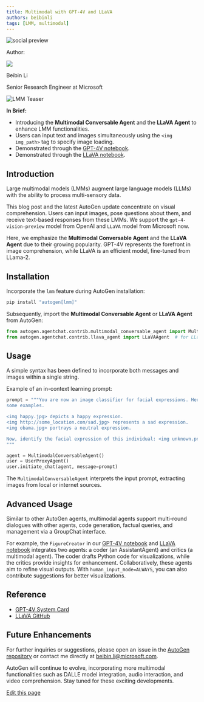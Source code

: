 ```yaml
---
title: Multimodal with GPT-4V and LLaVA
authors: beibinli
tags: [LMM, multimodal]
---
```


<div>
<img noZoom className="social-share-img"
  src="https://media.githubusercontent.com/media/ag2ai/ag2/refs/heads/main/website/static/img/cover.png"
  alt="social preview"
  style={{ position: 'absolute', left: '-9999px' }}
/>
</div>

<div class="blog-authors">
  <p class="authors">Author:</p>
  <CardGroup cols={2}>
    <Card href="https://github.com/beibinli">
        <div class="col card">
          <div class="img-placeholder">
            <img noZoom src="https://github.com/beibinli.png" />
          </div>
          <div>
            <p class="name">Beibin Li</p>
            <p>Senior Research Engineer at Microsoft</p>
          </div>
        </div>
    </Card>
  </CardGroup>
</div>

![LMM Teaser](img/teaser.png)

**In Brief:**
* Introducing the **Multimodal Conversable Agent** and the **LLaVA Agent** to enhance LMM functionalities.
* Users can input text and images simultaneously using the `<img img_path>` tag to specify image loading.
* Demonstrated through the [GPT-4V notebook](https://github.com/ag2ai/ag2/blob/main/notebook/agentchat_lmm_gpt-4v.ipynb).
* Demonstrated through the [LLaVA notebook](https://github.com/ag2ai/ag2/blob/main/notebook/agentchat_lmm_llava.ipynb).

## Introduction
Large multimodal models (LMMs) augment large language models (LLMs) with the ability to process multi-sensory data.

This blog post and the latest AutoGen update concentrate on visual comprehension. Users can input images, pose questions about them, and receive text-based responses from these LMMs.
We support the `gpt-4-vision-preview` model from OpenAI and `LLaVA` model from Microsoft now.

Here, we emphasize the **Multimodal Conversable Agent** and the **LLaVA Agent** due to their growing popularity.
GPT-4V represents the forefront in image comprehension, while LLaVA is an efficient model, fine-tuned from LLama-2.

## Installation
Incorporate the `lmm` feature during AutoGen installation:

```bash
pip install "autogen[lmm]"
```

Subsequently, import the **Multimodal Conversable Agent** or **LLaVA Agent** from AutoGen:

```python
from autogen.agentchat.contrib.multimodal_conversable_agent import MultimodalConversableAgent  # for GPT-4V
from autogen.agentchat.contrib.llava_agent import LLaVAAgent  # for LLaVA
```

## Usage

A simple syntax has been defined to incorporate both messages and images within a single string.

Example of an in-context learning prompt:

```python
prompt = """You are now an image classifier for facial expressions. Here are
some examples.

<img happy.jpg> depicts a happy expression.
<img http://some_location.com/sad.jpg> represents a sad expression.
<img obama.jpg> portrays a neutral expression.

Now, identify the facial expression of this individual: <img unknown.png>
"""

agent = MultimodalConversableAgent()
user = UserProxyAgent()
user.initiate_chat(agent, message=prompt)
```

The `MultimodalConversableAgent` interprets the input prompt, extracting images from local or internet sources.

## Advanced Usage
Similar to other AutoGen agents, multimodal agents support multi-round dialogues with other agents, code generation, factual queries, and management via a GroupChat interface.

For example, the `FigureCreator` in our [GPT-4V notebook](https://github.com/ag2ai/ag2/blob/main/notebook/agentchat_lmm_gpt-4v.ipynb) and [LLaVA notebook](https://github.com/ag2ai/ag2/blob/main/notebook/agentchat_lmm_llava.ipynb) integrates two agents: a coder (an AssistantAgent) and critics (a multimodal agent).
The coder drafts Python code for visualizations, while the critics provide insights for enhancement. Collaboratively, these agents aim to refine visual outputs.
With `human_input_mode=ALWAYS`, you can also contribute suggestions for better visualizations.

## Reference
- [GPT-4V System Card](https://openai.com/index/gpt-4v-system-card)
- [LLaVA GitHub](https://github.com/haotian-liu/LLaVA)

## Future Enhancements

For further inquiries or suggestions, please open an issue in the [AutoGen repository](https://github.com/ag2ai/ag2/) or contact me directly at beibin.li@microsoft.com.

AutoGen will continue to evolve, incorporating more multimodal functionalities such as DALLE model integration, audio interaction, and video comprehension. Stay tuned for these exciting developments.
<div className="edit-url-container">
    <a className="edit-url" href="https://github.com/ag2ai/ag2/edit/main/website/_blogs/2023-11-06-LMM-Agent/index.mdx" target='_blank'><Icon icon="pen" iconType="solid" size="13px"/> Edit this page</a>
</div>

